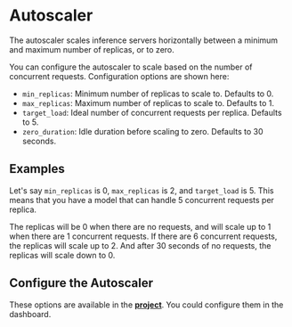 # Autoscaler

The autoscaler scales inference servers horizontally between a minimum and maximum number of replicas, or to zero.

You can configure the autoscaler to scale based on the number of concurrent requests. Configuration options are shown here:

- `min_replicas`: Minimum number of replicas to scale to. Defaults to 0.
- `max_replicas`: Maximum number of replicas to scale to. Defaults to 1.
- `target_load`: Ideal number of concurrent requests per replica. Defaults to 5.
- `zero_duration`: Idle duration before scaling to zero. Defaults to 30 seconds.

## Examples

Let's say `min_replicas` is 0, `max_replicas` is 2, and `target_load` is 5. This means that you have a model that can handle 5 concurrent requests per replica. 

The replicas will be 0 when there are no requests, and will scale up to 1 when there are 1 concurrent requests. If there are 6 concurrent requests, the replicas will scale up to 2. And after 30 seconds of no requests, the replicas will scale down to 0.

## Configure the Autoscaler

These options are available in the [**project**](./project). You could configure them in the dashboard.
